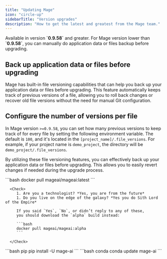 ```yaml
---
title: "Updating Mage"
icon: "circle-up"
sidebarTitle: "Version upgrades"
description: "How to get the latest and greatest from the Mage team."
---
```

<Warning>
  Available in version <b>`0.9.58`</b> and greater. For Mage version lower than <b>`0.9.58`</b>, you can manually do application data or files backup before upgrading.
</Warning>

## Back up application data or files before upgrading 

Mage has built-in file versioning capabilities that can help you back up your application data or files before upgrading. This feature automatically keeps track of previous versions of a file, allowing you to roll back changes or recover old file versions without the need for manual Git configuration.

## Configure the number of versions per file

In Mage version `>=0.9.58`, you can set how many previous versions to keep track of for every file by setting the following environment variable. The default is `100`, and it's located in the `[project_name]/.file_versions`. For example, if your project name is `demo_project`, the directory will be `demo_project/.file_versions`.

By utilizing these file versioning features, you can effectively back up your application data or files before upgrading. This allows you to easily revert changes if needed during the upgrade process.


<AccordionGroup>
   <Accordion title="Docker" icon="Docker">
      ```bash
      docker pull mageai/mageai:latest
      ```

      <Check>
         1. Are you a technologist? *Yes, you are from the future*
         1. Do you live on the edge of the galaxy? *Yes you do Sith Lord of the Empire*

         If you said `Yes`, `No`, or didn’t reply to any of these,
         you should download the `alpha` build instead:

         ```bash
         docker pull mageai/mageai:alpha
         ```

      </Check>
   </Accordion>
   <Accordion title="pip/conda" icon="python">
         <CodeGroup>
            ```bash pip
            pip install -U mage-ai
            ```
            ```bash conda
            conda update mage-ai
            ```
         </CodeGroup>
   </Accordion>
</AccordionGroup>
